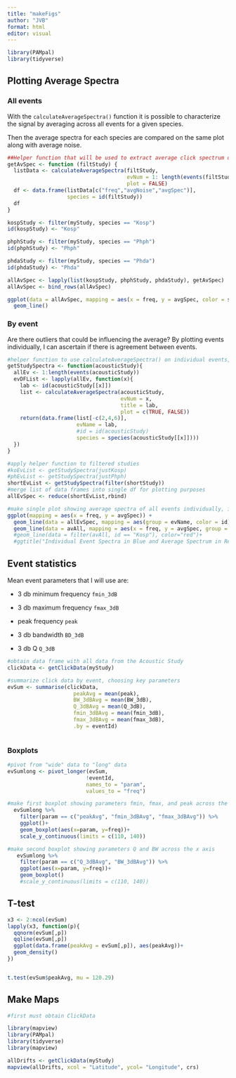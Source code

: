 ```yaml
---
title: "makeFigs"
author: "JVB"
format: html
editor: visual
---
```


```r
library(PAMpal)
library(tidyverse)
```

## Plotting Average Spectra

### All events

With the `calculateAverageSpectra()` function it is possible to characterize the signal by averaging across all events for a given species.

Then the average spectra for each species are compared on the same plot along with average noise.

```r
##Helper function that will be used to extract average click spectrum data and return it as a data frame for plotting.
getAvSpec <- function (filtStudy) {
  listData <- calculateAverageSpectra(filtStudy,
                                      evNum = 1: length(events(filtStudy)),
                                      plot = FALSE)
  df <- data.frame(listData[c("freq","avgNoise","avgSpec")],
                   species = id(filtStudy))
  df
}

kospStudy <- filter(myStudy, species == "Kosp")
id(kospStudy) <- "Kosp"

phphStudy <- filter(myStudy, species == "Phph")
id(phphStudy) <- "Phph"

phdaStudy <- filter(myStudy, species == "Phda")
id(phdaStudy) <- "Phda"

allAvSpec <- lapply(list(kospStudy, phphStudy, phdaStudy), getAvSpec)
allAvSpec <- bind_rows(allAvSpec)

ggplot(data = allAvSpec, mapping = aes(x = freq, y = avgSpec, color = species)) +
  geom_line()
```

### By event

Are there outliers that could be influencing the average? By plotting events individually, I can ascertain if there is agreement between events.

```r
#helper function to use calculateAverageSpectra() on individual events, merging the data from each event into a data frame for plotting purposes.
getStudySpectra <- function(acousticStudy){
  allEv <- 1:length(events(acousticStudy))
  evDFList <- lapply(allEv, function(x){
    lab <- id(acousticStudy[[x]])
    list <- calculateAverageSpectra(acousticStudy,
                                    evNum = x,
                                    title = lab,
                                    plot = c(TRUE, FALSE))
    return(data.frame(list[-c(2,4,6)],
                      evName = lab,
                      #id = id(acousticStudy)
                      species = species(acousticStudy[[x]])))
  })
}

#apply helper function to filtered studies
#koEvList <- getStudySpectra(justKosp)
#phEvList <- getStudySpectra(justPhph)
shortEvList <- getStudySpectra(filter(shortStudy))
#merge list of data frames into single df for plotting purposes
allEvSpec <- reduce(shortEvList,rbind)

#make single plot showing average spectra of all events individually, in addition to the average spectrum as calculated above using the calculateAverageSpectrum() function from PAMpal
ggplot(mapping = aes(x = freq, y = avgSpec)) +
  geom_line(data = allEvSpec, mapping = aes(group = evName, color = id)) +
  geom_line(data = avAll, mapping = aes(x = freq, y = avgSpec, group = id))
  #geom_line(data = filter(avAll, id == "Kosp"), color="red")+
  #ggtitle("Individual Event Spectra in Blue and Average Spectrum in Red")
```

## Event statistics

Mean event parameters that I will use are:

-   3 db minimum frequency `fmin_3dB`

-   3 db maximum frequency `fmax_3dB`

-   peak frequency `peak`

-   3 db bandwidth `BD_3dB`

-   3 db Q `Q_3dB`

```r
#obtain data frame with all data from the Acoustic Study 
clickData <- getClickData(myStudy)

#summarize click data by event, choosing key parameters
evSum <- summarise(clickData,
                     peakAvg = mean(peak),
                     BW_3dBAvg = mean(BW_3dB),
                     Q_3dBAvg = mean(Q_3dB),
                     fmin_3dBAvg = mean(fmin_3dB),
                     fmax_3dBAvg = mean(fmax_3dB),
                     .by = eventId)
```

```r


```

### Boxplots

```r

#pivot from "wide" data to "long" data
evSumlong <- pivot_longer(evSum,
                         !eventId,
                         names_to = "param",
                         values_to = "freq")

#make first boxplot showing parameters fmin, fmax, and peak across the x axis.
  evSumlong %>%
    filter(param == c("peakAvg", "fmin_3dBAvg", "fmax_3dBAvg")) %>%
    ggplot()+
    geom_boxplot(aes(x=param, y=freq))+
    scale_y_continuous(limits = c(110, 140))

#make second boxplot showing parameters Q and BW across the x axis
   evSumlong %>%
    filter(param == c("Q_3dBAvg", "BW_3dBAvg")) %>%
    ggplot(aes(x=param, y=freq))+
    geom_boxplot()
    #scale_y_continuous(limits = c(110, 140))
```

## T-test

```r
x3 <- 2:ncol(evSum)
lapply(x3, function(p){
  qqnorm(evSum[,p])
  qqline(evSum[,p])
  ggplot(data.frame(peakAvg = evSum[,p]), aes(peakAvg))+
  geom_density()
})


t.test(evSum$peakAvg, mu = 120.29)

```

## Make Maps

```r
#first must obtain ClickData

library(mapview)
library(PAMpal)
library(tidyverse)
library(mapview)

allDrifts <- getClickData(myStudy)
mapview(allDrifts, xcol = "Latitude", ycol= "Longitude", crs)

```
